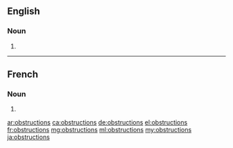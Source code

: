 ==English==

===Noun===
{{head|en|plural}}

# {{plural of|obstruction|lang=en}}

----

==French==

===Noun===
{{head|fr|plural|g=f}}

# {{plural of|obstruction|lang=fr}}

[[ar:obstructions]]
[[ca:obstructions]]
[[de:obstructions]]
[[el:obstructions]]
[[fr:obstructions]]
[[mg:obstructions]]
[[ml:obstructions]]
[[my:obstructions]]
[[ja:obstructions]]